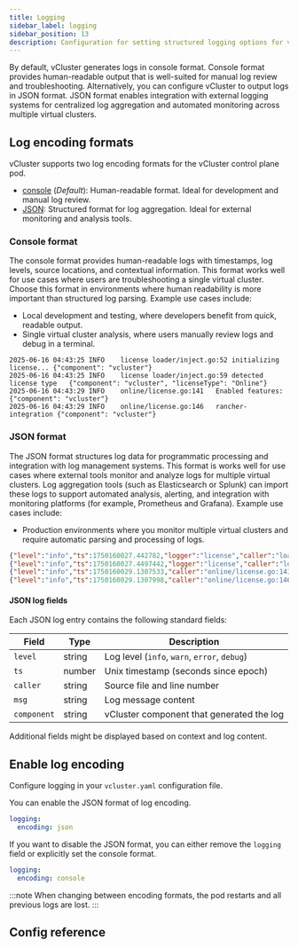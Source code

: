 ```yaml
---
title: Logging
sidebar_label: logging
sidebar_position: 13
description: Configuration for setting structured logging options for vCluster.
---
```



By default, vCluster generates logs in console format. Console format provides human-readable output that is well-suited for manual log review and troubleshooting. Alternatively, you can configure vCluster to output logs in JSON format. JSON format enables integration with external logging systems for centralized log aggregation and automated monitoring across multiple virtual clusters.

## Log encoding formats

vCluster supports two log encoding formats for the vCluster control plane pod.

- [console](#console-format) (_Default_): Human-readable format. Ideal for development and manual log review.
- [JSON](#json-format): Structured format for log aggregation. Ideal for external monitoring and analysis tools. 

### Console format

The console format provides human-readable logs with timestamps, log levels, source locations, and contextual information. This format works well for use cases where users are troubleshooting a single virtual cluster. Choose this format in environments where human readability is more important than structured log parsing. Example use cases include:

- Local development and testing, where developers benefit from quick, readable output.
- Single virtual cluster analysis, where users manually review logs and debug in a terminal.

```text
2025-06-16 04:43:25	INFO	license	loader/inject.go:52	initializing license...	{"component": "vcluster"}
2025-06-16 04:43:25	INFO	license	loader/inject.go:59	detected license type	{"component": "vcluster", "licenseType": "Online"}
2025-06-16 04:43:29	INFO	online/license.go:141	Enabled features:	{"component": "vcluster"}
2025-06-16 04:43:29	INFO	online/license.go:146	rancher-integration	{"component": "vcluster"}
```

<!-- vale off -->
### JSON format

The JSON format structures log data for programmatic processing and integration with log management systems. This format is works well for use cases where external tools monitor and analyze logs for multiple virtual clusters. Log aggregation tools (such as Elasticsearch or Splunk) can import these logs to support automated analysis, alerting, and integration with monitoring platforms (for example, Prometheus and Grafana). Example use cases include:

- Production environments where you monitor multiple virtual clusters and require automatic parsing and processing of logs.

```json
{"level":"info","ts":1750160027.442782,"logger":"license","caller":"loader/inject.go:52","msg":"initializing license...","component":"vcluster"}
{"level":"info","ts":1750160027.4497442,"logger":"license","caller":"loader/inject.go:59","msg":"detected license type","component":"vcluster","licenseType":"Online"}
{"level":"info","ts":1750160029.1307533,"caller":"online/license.go:141","msg":"Enabled features:","component":"vcluster"}
{"level":"info","ts":1750160029.1307998,"caller":"online/license.go:146","msg":"connected-clusters","component":"vcluster"}
```

#### JSON log fields

Each JSON log entry contains the following standard fields:

| Field | Type | Description |
|-------|------|-------------|
| `level` | string | Log level (`info`, `warn`, `error`, `debug`) |
| `ts`    | number | Unix timestamp (seconds since epoch) |
| `caller`| string | Source file and line number |
| `msg`   | string | Log message content |
| `component` | string | vCluster component that generated the log |

Additional fields might be displayed based on context and log content.

## Enable log encoding

Configure logging in your `vcluster.yaml` configuration file. 

You can enable the JSON format of log encoding.

```yaml 
logging:
  encoding: json
```

If you want to disable the JSON format, you can either remove the `logging` field or explicitly set the console format.

```yaml
logging:
  encoding: console
```

:::note
When changing between encoding formats, the pod restarts and all previous logs are lost. 
:::

## Config reference

<Logging />


